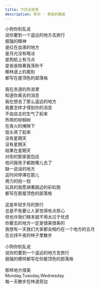 ```yaml
---
title: 不完全部落
description: 陈升 - 美丽的邂逅
---
```


小狗你别乱说<br />说你要到一个遥远的地方去旅行<br />倔强的眼神<br />是红在血液的地方<br />是月光没有暗淡<br />是狗脸上有污点<br />是爸爸陪著我荡秋千<br />椰林道上的离别<br />都写在屋顶色的部落格<br /><br />我在赤道的热浪里<br />知道你离去的消息<br />我在想去了那么遥远的地方<br />我要怎样才得到你的消息<br />不由自主的生气了起来<br />热带的棕榈树<br />在夜火的掩映下<br />低头哭了起来<br />没有星期天<br />没有星期天<br />结果在星期天<br />对街的那家面包店<br />他问我孩子都跑哪儿去了<br />缺一说话的地方<br />这时间停滞在那儿<br />用力的抱一抱<br />玩具的我愿骑著路边的彩虹跑<br />都写在那屋顶色的部落格<br /><br />这是年轻岁月的旅行<br />总是不免要让人家觉得有点担心<br />但也许我们根本就不用太过于忧虑<br />你要去的地方一定是很美很美的<br />我想有一天我们大家都会相约在一个地方的五月<br />在北纬午夜的林子里散步<br /><br />小狗你别乱说<br />说你的要到一个遥远的地方去旅行<br />倔强的模样都写在你屋顶色的部落格<br /><br />那样地方很美<br />Monday,Tuesday,Wednesday<br />每一天散步在林道旁边